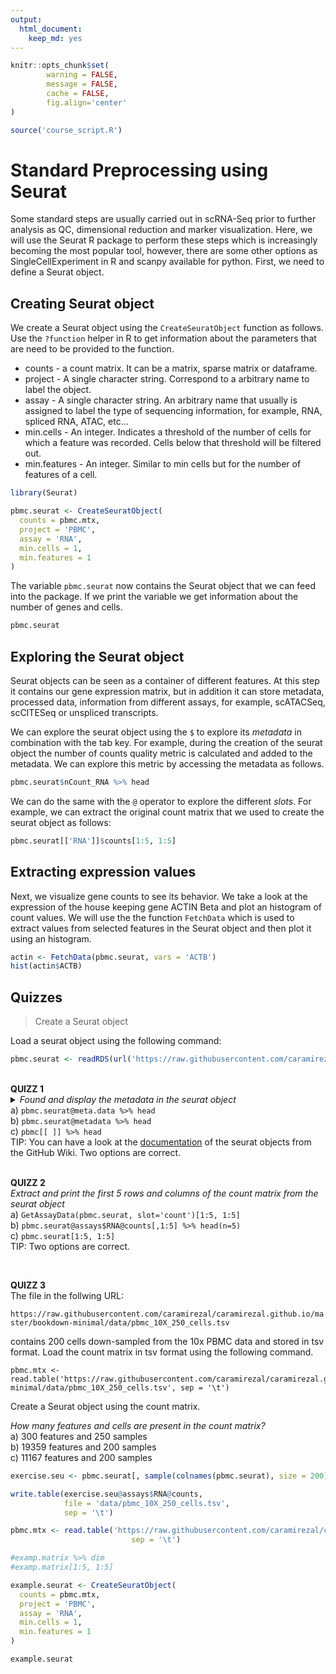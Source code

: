 ```yaml
---
output:
  html_document:
    keep_md: yes
---
```



```r
knitr::opts_chunk$set(
        warning = FALSE, 
        message = FALSE,
        cache = FALSE,
        fig.align='center'
)

source('course_script.R')
```

# Standard Preprocessing using Seurat


Some standard steps are usually carried out in scRNA-Seq prior to further analysis as QC, dimensional
reduction and marker visualization. Here, we will use the Seurat R package to perform these steps which
is increasingly becoming the most popular tool, however, there are some other options as SingleCellExperiment
in R and scanpy available for python. First, we need to define a Seurat object.


## Creating Seurat object

We create a Seurat object using the `CreateSeuratObject` function as follows. Use the `?function` helper
in R to get information about the parameters that are need to be provided to the function.

 * counts - a count matrix. It can be a matrix, sparse matrix or dataframe.
 * project - A single character string. Correspond to a arbitrary name to label the object.
 * assay - A single character string. An arbitrary name that usually is assigned to label the
            type of sequencing information, for example, RNA, spliced RNA, ATAC, etc...
 * min.cells - An integer. Indicates a threshold of the number of cells for which a feature was
              recorded. Cells below that threshold will be filtered out.
 * min.features - An integer. Similar to min cells but for the number of features of a cell.
 

```r
library(Seurat)

pbmc.seurat <- CreateSeuratObject(
  counts = pbmc.mtx, 
  project = 'PBMC', 
  assay = 'RNA', 
  min.cells = 1, 
  min.features = 1
)
```

The variable `pbmc.seurat` now contains the Seurat object that we can feed into the package.
If we print the variable we get information about the number of genes and cells.

```r
pbmc.seurat
```

## Exploring the Seurat object


Seurat objects can be seen as a container of different features. At this step it contains
our gene expression matrix, but in addition it can store metadata, processed data,
information from different assays, for example, scATACSeq, scCITESeq or unspliced transcripts.

We can explore the seurat object using the `$` to explore its *metadata* in combination with the tab 
key. For example, during the creation of the seurat object the number of counts quality metric
is calculated and added to the metadata. We can explore this metric by accessing the metadata
as follows.

```r
pbmc.seurat$nCount_RNA %>% head
```

 We can do the same with the `@` operator to explore the different *slots*. For example,
 we can extract the original count matrix that we used to create the seurat object as follows:
 
 
```r
pbmc.seurat[['RNA']]$counts[1:5, 1:5]
```


## Extracting expression values 


Next, we visualize gene counts to see its behavior. We take a look at the expression of the 
house keeping gene ACTIN Beta and plot an histogram of count values. We will use the
the function `FetchData` which is used to extract values from selected features in the Seurat
object and then plot it using an histogram.


```r
actin <- FetchData(pbmc.seurat, vars = 'ACTB')
hist(actin$ACTB)
```



## Quizzes


> Create a Seurat object 

Load a seurat object using the following command:

```r
pbmc.seurat <- readRDS(url('https://raw.githubusercontent.com/caramirezal/caramirezal.github.io/master/bookdown-minimal/data/pbmc_10X_500_cells.rds'))

```

<br>
**QUIZZ 1**
<br>
<details>
<summary> *Found and display the metadata in the seurat object* 
<br>
a) `pbmc.seurat@meta.data %>% head`
<br>
b) `pbmc.seurat@metadata %>% head`
<br>
c) `pbmc[[ ]] %>% head`
<br>
TIP: You can have 
a look at the [documentation](https://github.com/satijalab/seurat/wiki/Seurat#object-information) 
of the seurat objects from the GitHub Wiki. Two options are correct.
</summary>
<br>
<b>Answer:</b>
<br>
`pbmc.seurat@meta.data %>% head`
<br>
`pbmc[[ ]] %>% head`
</details> 

<br>
**QUIZZ 2**
<br>
*Extract and print the first 5 rows and columns of the count matrix from the seurat object* 
<br>
a) `GetAssayData(pbmc.seurat, slot='count')[1:5, 1:5]`
<br>
b) `pbmc.seurat@assays$RNA@counts[,1:5] %>% head(n=5)`
<br>
c) `pbmc.seurat[1:5, 1:5]`
<br>
TIP: Two options are correct.

<br>


**QUIZZ 3**
<br>
The file in the follwing URL:

`https://raw.githubusercontent.com/caramirezal/caramirezal.github.io/master/bookdown-minimal/data/pbmc_10X_250_cells.tsv` 

contains 200 cells down-sampled from the 10x PBMC data and stored in tsv format. Load the count matrix 
in tsv format using the following command.

```
pbmc.mtx <- read.table('https://raw.githubusercontent.com/caramirezal/caramirezal.github.io/master/bookdown-minimal/data/pbmc_10X_250_cells.tsv', sep = '\t')
```
                           
Create a Seurat object using the count matrix.

*How many features and cells are present in the count matrix?*
<br> 
a) 300 features and 250 samples
<br> 
b) 19359 features and 200 samples
<br>
c) 11167 features and 200 samples
<br>

```r
exercise.seu <- pbmc.seurat[, sample(colnames(pbmc.seurat), size = 200)]

write.table(exercise.seu@assays$RNA@counts,
            file = 'data/pbmc_10X_250_cells.tsv',
            sep = '\t')

```


```r
pbmc.mtx <- read.table('https://raw.githubusercontent.com/caramirezal/caramirezal.github.io/master/bookdown-minimal/data/pbmc_10X_250_cells.tsv',
                           sep = '\t') 

#examp.matrix %>% dim
#examp.matrix[1:5, 1:5]

example.seurat <- CreateSeuratObject(
  counts = pbmc.mtx, 
  project = 'PBMC', 
  assay = 'RNA', 
  min.cells = 1, 
  min.features = 1
)

example.seurat
```



